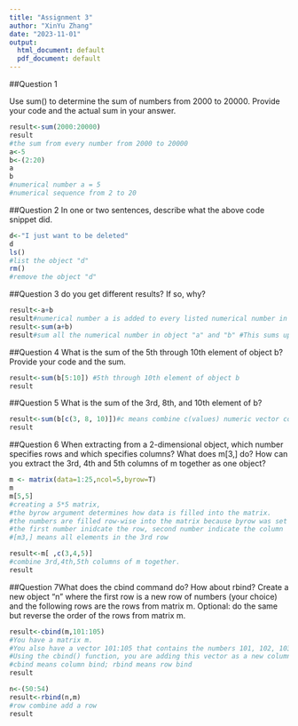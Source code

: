 ```yaml
---
title: "Assignment 3"
author: "XinYu Zhang"
date: "2023-11-01"
output:
  html_document: default
  pdf_document: default
---
```

##Question 1

Use sum() to determine the sum of numbers from 2000 to 20000. Provide your code and the actual sum in your answer.
```r
result<-sum(2000:20000)
result
#the sum from every number from 2000 to 20000
a<-5
b<-(2:20)
a
b
#numerical number a = 5
#numerical sequence from 2 to 20
```

##Question 2 In one or two sentences, describe what the above code snippet did.
```r
d<-"I just want to be deleted"
d
ls()
#list the object "d"
rm()
#remove the object "d"
```

##Question 3 do you get different results? If so, why?
```r
result<-a+b
result#numerical number a is added to every listed numerical number in "b" #(2+5) (3+5) (4+5)
result<-sum(a+b)
result#sum all the numerical number in object "a" and "b" #This sums up all the elements of the resulting vector from a + b #(2+5)+(3+5)+(4+5)...+(20+5) = 304

```

##Question 4  What is the sum of the 5th through 10th element of object b? Provide your code and the sum.
```r
result<-sum(b[5:10]) #5th through 10th element of object b
result
```

##Question 5 What is the sum of the 3rd, 8th, and 10th element of b?

```r
result<-sum(b[c(3, 8, 10)])#c means combine c(values) numeric vector containing the values 3,8,10 to index "b" vector 
result
```

##Question 6 When extracting from a 2-dimensional object, which number specifies rows and which specifies columns? What does m[3,] do? How can you extract the 3rd, 4th and 5th columns of m together as one object?

```r
m <- matrix(data=1:25,ncol=5,byrow=T)
m
m[5,5]
#creating a 5*5 matrix,
#the byrow argument determines how data is filled into the matrix.
#the numbers are filled row-wise into the matrix because byrow was set to TRUE.
#the first number inidcate the row, second number indicate the column
#[m3,] means all elements in the 3rd row

result<-m[ ,c(3,4,5)]
#combine 3rd,4th,5th columns of m together.
result

```
##Question 7What does the cbind command do? How about rbind? Create a new object “n” where the first row is a new row of numbers (your choice) and the following rows are the rows from matrix m. Optional: do the same but reverse the order of the rows from matrix m.
```r
result<-cbind(m,101:105)
#You have a matrix m.
#You also have a vector 101:105 that contains the numbers 101, 102, 103, 104, and 105.
#Using the cbind() function, you are adding this vector as a new column to the right side of matrix m. The result is a new matrix.
#cbind means column bind; rbind means row bind
result

n<-(50:54)
result<-rbind(n,m)
#row combine add a row
result

```

